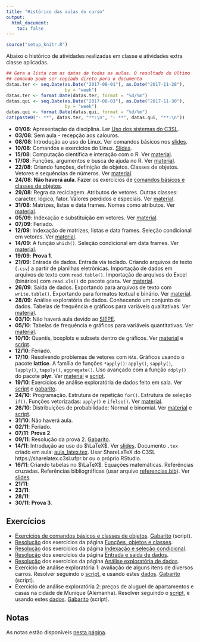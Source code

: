 ```yaml
---
title: "Histórico das aulas do curso"
output:
  html_document:
    toc: false
---
```


```r
source("setup_knitr.R")
```

Abaixo o histórico de atividades realizadas em classe e atividades extra
classe aplicadas.


```r
## Gera a lista com as datas de todas as aulas. O resultado do último
## comando pode ser copiado direto para o documento
datas.ter <- seq.Date(as.Date("2017-08-01"), as.Date("2017-11-28"),
                      by = "week")
datas.ter <- format.Date(datas.ter, format = "%d/%m")
datas.qui <- seq.Date(as.Date("2017-08-03"), as.Date("2017-11-30"),
                      by = "week")
datas.qui <- format.Date(datas.qui, format = "%d/%m")
cat(paste0("- **", datas.ter, "**:\n", "- **", datas.qui, "**:\n"))
```

- **01/08**: Apresentação da disciplina.
  Ler [Uso dos sistemas do C3SL](c3sl-sistemas.html).
- **03/08**: Sem aula - recepção aos calouros.
- **08/08**: Introdução ao uso do Linux. Ver comandos básicos nos
  [slides](http://fernandomayer.github.io/linux-intro).
- **10/08**: Comandos e exercícios do Linux.
  [Slides](http://fernandomayer.github.io/linux-intro).
- **15/08**: Computação científica e interação com o R. Ver
  [material](computacao-cientifica.html).
- **17/08**: Funções, argumentos e busca de ajuda no R. Ver
  [material](objetos-classes.html).
- **22/08**: Criando funções, definição de objetos. Classes de objetos.
  Vetores e sequências de números. Ver [material](objetos-classes.html).
- **24/08**: **Não haverá aula**. Fazer os exercícios de [comandos
  básicos e classes de objetos](exercicios/ex_objetos.pdf).
- **29/08**: Regra da reciclagem. Atributos de vetores. Outras classes:
  caracter, lógico, fator. Valores perdidos e especiais. Ver
  [material](objetos-classes.html).
- **31/08**: Matrizes, listas e data frames. Nomes como atributos. Ver
  [material](objetos-classes.html).
- **05/09**: Indexação e substituição em vetores. Ver
  [material](indexacao_e_selecao.html).
- **07/09**: Feriado.
- **12/09**: Indexação de matrizes, listas e data frames. Seleção
  condicional em vetores. Ver [material](indexacao_e_selecao.html).
- **14/09**: A função `which()`. Seleção condicional em data frames. Ver
  [material](indexacao_e_selecao.html).
- **19/09**: **Prova 1**.
- **21/09**: Entrada de dados. Entrada via teclado. Criando arquivos de
  texto (`.csv`) a partir de planilhas eletrônicas. Importação de dados
  em arquivos de texto com `read.table()`. Importação de arquivos do
  Excel (binários) com `read.xls()` do pacote `gdata`. Ver
  [material](entrada-dados.html).
- **26/09**: Saída de dados. Exportando para arquivos de texto com
  `write.table()`. Exportando para formatos textual e binário. Ver
  [material](entrada-dados.html).
- **28/09**: Análise exploratória de dados. Conhecendo um conjunto de
  dados. Tabelas de frequência e gráficos para variáveis qualitativas.
  Ver [material](analise-exploratoria.html).
- **03/10**: Não haverá aula devido ao [SIEPE](http://www.siepe.ufpr.br).
- **05/10**: Tabelas de frequência e gráficos para variáveis
  quantitativas. Ver [material](analise-exploratoria.html).
- **10/10**: Quantis, boxplots e subsets dentro de gráficos. Ver
  [material](analise-exploratoria.html) e
  [script](scripts/script_gapminder.R).
- **12/10**: Feriado.
- **17/10**: Resolvendo problemas de vetores com `NA`s. Gráficos usando
  o pacote **lattice**. A família de funções `*apply()`: `apply()`,
  `sapply()`, `lapply()`, `tapply()`, `aggregate()`. Uso avançado com a
  função `ddply()` do pacote **plyr**. Ver
  [material](analise-exploratoria.html) e
  [script](scripts/script_gapminder.R).
- **19/10**: Exercícios de análise exploratória de dados feito em sala.
  Ver [script](exercicios/ex_AED2.R) e [gabarito](exercicios/ex_AED2_GB.R).
- **24/10**: Programação. Estrutura de repetição `for()`. Estrutura de
  seleção `if()`. Funções vetorizadas: `apply()` e `ifelse()`. Ver
  [material](programacao.html).
- **26/10**: Distribuições de probabilidade: Normal e binomial. Ver
  [material](probabilidade.html) e [script](scripts/probabilidade.R).
- **31/10**: Não haverá aula.
- **02/11**: Feriado.
- **07/11**: **Prova 2**.
- **09/11**: Resolução da prova 2. [Gabarito](scripts/script_P2_2017-11-07_GB.R).
- **14/11**: Introdução ao uso do $\LaTeX$. Ver
  [slides](misc/Introducao_ao_Latex_ESALQ-USP.pdf). Documento `.tex`
  criado em aula: [aula_latex.tex](misc/aula_latex.tex). Usar ShareLaTeX
  do C3SL https://sharelatex.c3sl.ufpr.br ou o próprio RStudio.
- **16/11**: Criando tabelas no $\LaTeX$. Equações matemáticas.
  Referências cruzadas. Referências bibliográficas (usar arquivo
  [referencias.bib](misc/referencias.bib)). Ver
  [slides](misc/Introducao_ao_Latex_ESALQ-USP.pdf).
- **21/11**:
- **23/11**:
- **28/11**:
- **30/11**: **Prova 3**.

## Exercícios

- [Exercícios de comandos básicos e classes de
  objetos](exercicios/ex_objetos.pdf).
  [Gabarito](exercicios/ex_objetos_GABARITO.R) (script).
- [Resolução](scripts/objetos-classes-exercicios.R) dos exercícios da
  página [Funções, objetos e classes](objetos-classes.html).
- [Resolução](scripts/indexacao_e_selecao-exercicios.R) dos exercícios
  da página [Indexação e seleção condicional](indexacao_e_selecao.html).
- [Resolução](scripts/entrada-dados-exercicios.R) dos exercícios
  da página [Entrada e saída de dados](entrada-dados.html).
- [Resolução](scripts/analise-exploratoria-exercicios.R) dos exercícios
  da página [Análise exploratória de dados](analise-exploratoria.html).
- Exercício de análise exploratória 1: avaliação de alguns itens de
  diversos carros. Resolver seguindo o [script](exercicios/ex_AED1.R), e
  usando estes
  [dados](http://leg.ufpr.br/~fernandomayer/data/aval_carros_nota.txt).
  [Gabarito](exercicios/ex_AED1_GB.R) (script).
- Exercício de análise exploratória 2: preços de aluguel de apartamentos
  e casas na cidade de Munique (Alemanha). Resolver seguindo o
  [script](exercicios/ex_AED2.R), e usando estes
  [dados](http://leg.ufpr.br/~fernandomayer/data/dados_aluguel.csv).
  [Gabarito](exercicios/ex_AED2_GB.R) (script).


## Notas

As notas estão disponíveis [nesta página](notas.html).
